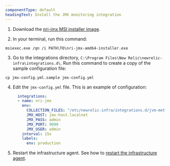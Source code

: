 ```yaml
---
componentType: default
headingText: Install the JMX monitoring integration
---
```


1. Download the [nri-jmx MSI installer image](https://download.newrelic.com/infrastructure_agent/windows/integrations/nri-jmx/nri-jmx-amd64-installer.exe).

2. In your terminal, run this command:

  ```shell
  msiexec.exe /qn /i PATH\TO\nri-jmx-amd64-installer.exe
  ```

3. Go to the integrations directory, `C:\Program Files\New Relic\newrelic-infra\integrations.d\`. Run this command to create a copy of the sample configuration file:

  ```shell
  cp jmx-config.yml.sample jmx-config.yml
  ```

4. Edit the `jmx-config.yml` file. This is an example of configuration:

    ```yml
      integrations:
      - name: nri-jmx
        env:
          COLLECTION_FILES: "/etc/newrelic-infra/integrations.d/jvm-metrics.yml,/etc/newrelic-infra/integrations.d/tomcat-metrics.yml"
          JMX_HOST: jmx-host.localnet
          JMX_PASS: admin
          JMX_PORT: 9999
          JMX_USER: admin
        interval: 15s
        labels:
          env: production
    ```

5. Restart the infrastructure agent. See how to [restart the infrastructure agent](/docs/infrastructure/install-infrastructure-agent/manage-your-agent/start-stop-restart-infrastructure-agent/#windows).

